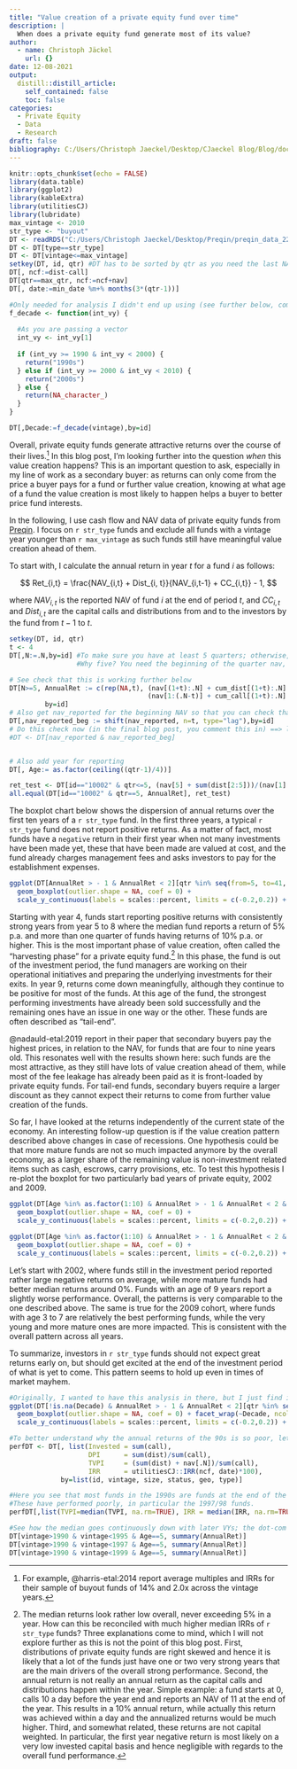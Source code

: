 ```yaml
---
title: "Value creation of a private equity fund over time"
description: |
  When does a private equity fund generate most of its value?
author:
  - name: Christoph Jäckel
    url: {}
date: 12-08-2021
output:
  distill::distill_article:
    self_contained: false
    toc: false
categories:
  - Private Equity
  - Data
  - Research
draft: false
bibliography: C:/Users/Christoph Jaeckel/Desktop/CJaeckel Blog/Blog/docs/biblio.bib
---
```



```r
knitr::opts_chunk$set(echo = FALSE)
library(data.table)
library(ggplot2)
library(kableExtra)
library(utilitiesCJ)
library(lubridate)
max_vintage <- 2010
str_type <- "buyout"
DT <- readRDS("C:/Users/Christoph Jaeckel/Desktop/Preqin/preqin_data_22March2021.rds")
DT <- DT[type==str_type]
DT <- DT[vintage<=max_vintage]
setkey(DT, id, qtr) #DT has to be sorted by qtr as you need the last NAV as final valuation for TVPI
DT[, ncf:=dist-call]
DT[qtr==max_qtr, ncf:=ncf+nav]
DT[, date:=min_date %m+% months(3*(qtr-1))]

#Only needed for analysis I didn't end up using (see further below, commented out)
f_decade <- function(int_vy) {
  
  #As you are passing a vector
  int_vy <- int_vy[1]
  
  if (int_vy >= 1990 & int_vy < 2000) {
    return("1990s")
  } else if (int_vy >= 2000 & int_vy < 2010) {
    return("2000s")
  } else {
    return(NA_character_)
  }
}

DT[,Decade:=f_decade(vintage),by=id]

```

Overall, private equity funds generate attractive returns over the course of their lives.^[For example, @harris-etal:2014 report average multiples and IRRs for their sample of buyout funds of 14% and 2.0x across the vintage years.] In this blog post, I'm looking further into the question *when* this value creation happens? This is an important question to ask, especially in my line of work as a secondary buyer: as returns can only come from the price a buyer pays for a fund or further value creation, knowing at what age of a fund the value creation is most likely to happen helps a buyer to better price fund interests.

In the following, I use cash flow and NAV data of private equity funds from [Preqin](https://www.preqin.com/). I focus on `r str_type` funds and exclude all funds with a vintage year younger than `r max_vintage` as such funds still have meaningful value creation ahead of them.

To start with, I calculate the annual return in year $t$ for a fund $i$ as follows:

$$ Ret_{i,t} = \frac{NAV_{i,t} + Dist_{i, t}}{NAV_{i,t-1} + CC_{i,t}} - 1, $$

where $NAV_{i,t}$ is the reported NAV of fund $i$ at the end of period $t$, and $CC_{i,t}$ and $Dist_{i,t}$ are the capital calls and distributions from and to the investors by the fund from $t-1$ to $t$.

```r
setkey(DT, id, qtr)
t <- 4
DT[,N:=.N,by=id] #To make sure you have at least 5 quarters; otherwise, you can't calculate an annual return
                 #Why five? You need the beginning of the quarter nav, which is the NAV of the previous quarter

# See check that this is working further below
DT[N>=5, AnnualRet := c(rep(NA,t), (nav[(1+t):.N] + cum_dist[(1+t):.N] - cum_dist[1:(.N-t)])/
                                   (nav[1:(.N-t)] + cum_call[(1+t):.N] - cum_call[1:(.N-t)]) - 1), 
         by=id]
# Also get nav_reported for the beginning NAV so that you can check that both NAVs are reported
DT[,nav_reported_beg := shift(nav_reported, n=t, type="lag"),by=id]
# Do this check now (in the final blog post, you comment this in) ==> looks very similar
#DT <- DT[nav_reported & nav_reported_beg]


# Also add year for reporting
DT[, Age:= as.factor(ceiling((qtr-1)/4))]
```

```r
ret_test <- DT[id=="10002" & qtr<=5, (nav[5] + sum(dist[2:5]))/(nav[1] + sum(call[2:5]))-1]
all.equal(DT[id=="10002" & qtr==5, AnnualRet], ret_test)
```

The boxplot chart below shows the dispersion of annual returns over the first ten years of a `r str_type` fund. In the first three years, a typical `r str_type` fund does not report positive returns. As a matter of fact, most funds have a `negative` return in their first year when not many investments have been made yet, these that have been made are valued at cost, and the fund already charges management fees and asks investors to pay for the establishment expenses.


```r
ggplot(DT[AnnualRet > - 1 & AnnualRet < 2][qtr %in% seq(from=5, to=41, by=4)], aes(Age, AnnualRet)) +
  geom_boxplot(outlier.shape = NA, coef = 0) + 
  scale_y_continuous(labels = scales::percent, limits = c(-0.2,0.2)) + xlab("Fund age (in years)") + ylab("Annual return")

```

Starting with year 4, funds start reporting positive returns with consistently strong years from year 5 to 8 where the median fund reports a return of 5% p.a. and more than one quarter of funds having returns of 10% p.a. or higher. This is the most important phase of value creation, often called the "harvesting phase" for a private equity fund.^[The median returns look rather low overall, never exceeding 5% in a year. How can this be reconciled with much higher median IRRs of `r str_type` funds? Three explanations come to mind, which I will not explore further as this is not the point of this blog post. First, distributions of private equity funds are right skewed and hence it is likely that a lot of the funds just have one or two very strong years that are the main drivers of the overall strong performance. Second, the annual return is not really an annual return as the capital calls and distributions happen within the year. Simple example: a fund starts at 0, calls 10 a day before the year end and reports an NAV of 11 at the end of the year. This results in a 10% annual return, while actually this return was achieved within a day and the annualized returns would be much higher. Third, and somewhat related, these returns are not capital weighted. In particular, the first year negative return is most likely on a very low invested capital basis and hence negligible with regards to the overall fund performance.
] In this phase, the fund is out of the investment period, the fund managers are working on their operational initiatives and preparing the underlying investments for their exits. In year 9, returns come down meaningfully, although they continue to be positive for most of the funds. At this age of the fund, the strongest performing investments have already been sold successfully and the remaining ones have an issue in one way or the other. These funds are often described as "tail-end".

@nadauld-etal:2019 report in their paper that secondary buyers pay the highest prices, in relation to the NAV, for funds that are four to nine years old. This resonates well with the results shown here: such funds are the most attractive, as they still have lots of value creation ahead of them, while most of the fee leakage has already been paid as it is front-loaded by private equity funds. For tail-end funds, secondary buyers require a larger discount as they cannot expect their returns to come from further value creation of the funds.

So far, I have looked at the returns independently of the current state of the economy. An interesting follow-up question is if the value creation pattern described above changes in case of recessions. One hypothesis could be that more mature funds are not so much impacted anymore by the overall economy, as a larger share of the remaining value is non-investment related items such as cash, escrows, carry provisions, etc. To test this hypothesis I re-plot the boxplot for two particularly bad years of private equity, 2002 and 2009.

```r
ggplot(DT[Age %in% as.factor(1:10) & AnnualRet > - 1 & AnnualRet < 2 & year(date)==2002], aes(Age, AnnualRet)) +
  geom_boxplot(outlier.shape = NA, coef = 0) +
  scale_y_continuous(labels = scales::percent, limits = c(-0.2,0.2)) + xlab("Fund age (in years)") + ylab("Annual return")

```

```r

ggplot(DT[Age %in% as.factor(1:10) & AnnualRet > - 1 & AnnualRet < 2 & year(date)==2009], aes(Age, AnnualRet)) +
  geom_boxplot(outlier.shape = NA, coef = 0) +
  scale_y_continuous(labels = scales::percent, limits = c(-0.2,0.2)) + xlab("Fund age (in years)") + ylab("Annual return")
```

Let's start with 2002, where funds still in the investment period reported rather large negative returns on average, while more mature funds had better median returns around 0%. Funds with an age of 9 years report a slightly worse performance. Overall, the patterns is very comparable to the one described above. The same is true for the 2009 cohort, where funds with age 3 to 7 are relatively the best performing funds, while the very young and more mature ones are more impacted. This is consistent with the overall pattern across all years.

To summarize, investors in `r str_type` funds should not expect great returns early on, but should get excited at the end of the investment period of what is yet to come. This pattern seems to hold up even in times of market mayhem.


[//]: # (So far, I pooled all funds for the analysis. However, it could very well be that their are informative changes in the patterns of value creation over time. For example, in this [post](https://www.christoph-jaeckel.com/posts/2021-08-29-do-managers-mark-up-more-aggressively/) I asked the question if fund managers have become more aggressive in valuing their investments up early on. So let's now ask the question if there is a visible change of overall value creation for funds in different decades.)

```r
#Originally, I wanted to have this analysis in there, but I just find it confusing as there is a large pattern change; however, this is mostly a dot-com bubble effect in combination with a small universe in the early nineties; see chunk "Check" below
ggplot(DT[!is.na(Decade) & AnnualRet > - 1 & AnnualRet < 2][qtr %in% seq(from=5, to=41, by=4)], aes(Age, AnnualRet)) +
  geom_boxplot(outlier.shape = NA, coef = 0) + facet_wrap(~Decade, ncol=1) + 
  scale_y_continuous(labels = scales::percent, limits = c(-0.2,0.2)) + xlab("Fund age (in years)") + ylab("Annual return")

```

```r
#To better understand why the annual returns of the 90s is so poor, let's calculate first the traditional returns ==> these look overall good, but I find that the ones at the end of the 90s look poor
perfDT <- DT[, list(Invested = sum(call),
                    DPI      = sum(dist)/sum(call),
                    TVPI     = (sum(dist) + nav[.N])/sum(call),
                    IRR      = utilitiesCJ::IRR(ncf, date)*100),
             by=list(id, vintage, size, status, geo, type)]

#Here you see that most funds in the 1990s are funds at the end of the 90s
#These have performed poorly, in particular the 1997/98 funds.
perfDT[,list(TVPI=median(TVPI, na.rm=TRUE), IRR = median(IRR, na.rm=TRUE), .N),keyby=vintage]

#See how the median goes continuously down with later VYs; the dot-com bubble funds drive down the returns. 
DT[vintage>1990 & vintage<1995 & Age==5, summary(AnnualRet)]
DT[vintage>1990 & vintage<1997 & Age==5, summary(AnnualRet)]
DT[vintage>1990 & vintage<1999 & Age==5, summary(AnnualRet)]
```